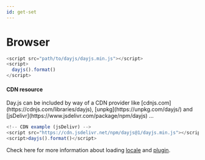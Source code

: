 ```yaml
---
id: get-set
---
```



# Browser

```js
<script src="path/to/dayjs/dayjs.min.js"></script>
<script>
  dayjs().format()
</script>
```

#### CDN resource

<Callout>
  Day.js can be included by way of a CDN provider like
  [cdnjs.com](https://cdnjs.com/libraries/dayjs),
  [unpkg](https://unpkg.com/dayjs/) and
  [jsDelivr](https://www.jsdelivr.com/package/npm/dayjs) ...
</Callout>

```js
<!-- CDN example (jsDelivr) -->
<script src="https://cdn.jsdelivr.net/npm/dayjs@1/dayjs.min.js"></script>
<script>dayjs().format()</script>
```

Check here for more information about loading [locale](../i18n/loading-into-browser) and [plugin](../plugin/loading-into-browser).
